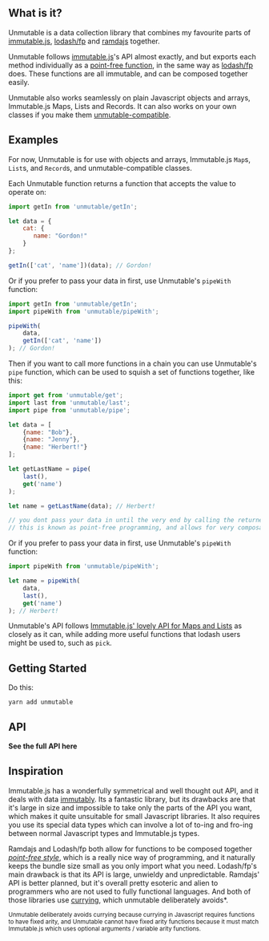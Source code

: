 
## What is it?

Unmutable is a data collection library that combines my favourite parts of [immutable.js](https://facebook.github.io/immutable-js/), [lodash/fp](https://github.com/lodash/lodash/wiki/FP-Guide) and [ramdajs](https://ramdajs.com/) together.

Unmutable follows [immutable.js](https://facebook.github.io/immutable-js/)'s API almost exactly, and but exports each method individually as a [point-free function](https://en.wikipedia.org/wiki/Tacit_programming), in the same way as [lodash/fp](https://github.com/lodash/lodash/wiki/FP-Guide) does. These functions are all immutable, and can be composed together easily.

Unmutable also works seamlessly on plain Javascript objects and arrays, Immutable.js Maps, Lists and Records. It can also works on your own classes if you make them [unmutable-compatible](#).

## Examples

For now, Unmutable is for use with objects and arrays, Immutable.js `Map`s, `List`s, and `Record`s, and <Link to="/unmutable-compatible">unmutable-compatible</Link> classes.

Each Unmutable function returns a function that accepts the value to operate on:


```js
import getIn from 'unmutable/getIn';

let data = {
    cat: {
       name: "Gordon!"
    }
};

getIn(['cat', 'name'])(data); // Gordon!
```

Or if you prefer to pass your data in first, use Unmutable's `pipeWith` function:

```js
import getIn from 'unmutable/getIn';
import pipeWith from 'unmutable/pipeWith';

pipeWith(
    data,
    getIn(['cat', 'name'])
); // Gordon!
```

Then if you want to call more functions in a chain you can use Unmutable's `pipe` function, which can be used to squish a set of functions together, like this:

```js
import get from 'unmutable/get';
import last from 'unmutable/last';
import pipe from 'unmutable/pipe';

let data = [
    {name: "Bob"},
    {name: "Jenny"},
    {name: "Herbert!"}
];

let getLastName = pipe(
    last(),
    get('name')
);

let name = getLastName(data); // Herbert!

// you dont pass your data in until the very end by calling the returned function.
// this is known as point-free programming, and allows for very composable functions.

```

Or if you prefer to pass your data in first, use Unmutable's `pipeWith` function:

```js
import pipeWith from 'unmutable/pipeWith';

let name = pipeWith(
    data,
    last(),
    get('name')
); // Herbert!
```

<Link to="/api">Unmutable's API</Link> follows <a className="Link" href="https://facebook.github.io/immutable-js/docs/">Immutable.js' lovely API for Maps and Lists</a> as closely as it can, while adding more useful functions that lodash users might be used to, such as <code>pick</code>.

## Getting Started

Do this:

```
yarn add unmutable
```

## API

**<Link to="/api">See the full API here</Link>**

## Inspiration

Immutable.js has a wonderfully symmetrical and well thought out API, and it deals with data [immutably](https://facebook.github.io/immutable-js/#the-case-for-immutability).
Its a fantastic library, but its drawbacks are that it's large in size and impossible to take only the parts of the API you want, which makes it quite unsuitable for small Javascript libraries. It also requires you use its special data types which can involve a lot of to-ing and fro-ing between normal Javascript types and Immutable.js types.

Ramdajs and Lodash/fp both allow for functions to be composed together *[point-free style](https://en.wikipedia.org/wiki/Tacit_programming)*, which is a really nice way of programming, and it naturally keeps the bundle size small as you only import what you need.
Lodash/fp's main drawback is that its API is large, unwieldy and unpredictable. Ramdajs' API is better planned, but it's overall pretty esoteric and alien to programmers who are not used to fully functional languages.
And both of those libraries use [currying](https://hughfdjackson.com/javascript/why-curry-helps/), which unmutable deliberately avoids*.

<small>Unmutable deliberately avoids currying because currying in Javascript requires functions to have fixed arity, and Unmutable cannot have fixed arity functions because it must match Immutable.js which uses optional arguments / variable arity functions.</small>

